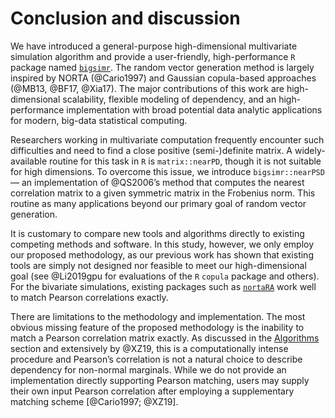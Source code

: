 # Conclusion and discussion {#discussion}

We have introduced a general-purpose high-dimensional multivariate simulation algorithm and provide a user-friendly, high-performance `R` package named [`bigsimr`](https://schisslergroup.github.io/bigsimr/).
The random vector generation method is largely inspired by NORTA (@Cario1997) and Gaussian copula-based approaches (@MB13, @BF17, @Xia17).
The major contributions of this work are high-dimensional scalability, flexible modeling of dependency, and an high-performance implementation with broad potential data analytic applications for modern, big-data statistical computing. 

Researchers working in multivariate computation frequently encounter such difficulties and need to find a close positive (semi-)definite matrix.
A widely-available routine for this task in `R` is `matrix::nearPD`, though it is not suitable for high dimensions.
To overcome this issue, we introduce `bigsimr::nearPSD` --- an implementation of @QS2006's method that computes the nearest correlation matrix to a given symmetric matrix in the Frobenius norm.
This routine as many applications beyond our primary goal of random vector generation.

It is customary to compare new tools and algorithms directly to existing competing methods and software.
In this study, however, we only employ our proposed methodology, as our previous work has shown that existing tools are simply not designed nor feasible to meet our high-dimensional goal (see @Li2019gpu for evaluations of the `R` `copula` package and others). 
For the bivariate simulations, existing packages such as [`nortaRA`](https://github.com/cran/NORTARA/blob/master/inst/doc/NORTARA.R) work well to match Pearson correlations exactly.

<!-- 
We advocate the use of Kendall's $\tau$ as it better captures correlation among components of non-normal, as well as non-linear patterns of association.
Moreover, the matching Kendall's $\tau$ is nearly trivial due to the invariant of monotone transformations, after an adjustment to the input correlation matrix.
-->

<!-- 
We also show utility in our methodology through an application to differential gene expression analysis from RNA-sequencing data.
The application results show that correlations indeed matter in the large-scale hypothesis testing, as many others have noted (for example, see @BE07, @Wu2012b).
We also hope that the application provides an example workflow --- and other strategy to use in simulation design.
Even the best-performing simulations we provide show a gap from the empirical distribution. To keep the demonstration straightforward, we did not attempt to match the empirical distribution of test statistics as precisely as possible. Yet our methodology could be more creatively applied to meet that goal. One could consider marginal distributions from different families, such as Poisson for a subset of genes. One could imagine finding a best fitting probability distribution among a class of distributions for each gene and this could perhaps a better fit. One could imagine additional structures/features in the data that an analyst could model to improve the correspondence with the empirical values, for example row correlations and high-dimensional covariance estimators (see @Won2013g).
-->

There are limitations to the methodology and implementation.
The most obvious missing feature of the proposed methodology is the inability to match a Pearson correlation matrix exactly.
As discussed in the [Algorithms](algorithms) section and extensively by @XZ19, this is a computationally intense procedure and Pearson's correlation is not a natural choice to describe dependency for non-normal marginals.
While we do not provide an implementation directly supporting Pearson matching, users may supply their own input Pearson correlation after employing a supplementary matching scheme [@Cario1997; @XZ19].

<!-- 
Further, while we provide the ability of the user to specify discrete marginals, exact matching a desired dependency measure is not yet obtained. One potential solution for this is *rescale* to account for ties [ref]. Finally we note, that the algorithm requires invertible marginal cdfs. This gives some restriction to the available marginal probability distributions (DOES IT? FOR EXAMPLE?). 
From a practical computing standpoint, the user's computing resource provides the ultimate limit on how large a dimension can be simulated using the `bigsimr` R package. A user must consider carefully the available memory and cores when conducting a Monte Carlo experiment. 
-->

<!-- 
Future work includes developing scaleable algorithms to match the Pearson correlation matrix more precisely, discrete-margin specific modifications including fast Spearman's correlation rescaling (see Equation \@ref(eq:spearmanRescaled)), and high-dimensional covariance estimation.
From an implementation standpoint, `bigsimr` only supports Nvidia GPUs and redesigning the code using OpenCL would broaden the users who would benefit.
As data-analytic problems grow to even larger dimension, multi-GPU support is a promising hardware-based future direction.
your comment -->
